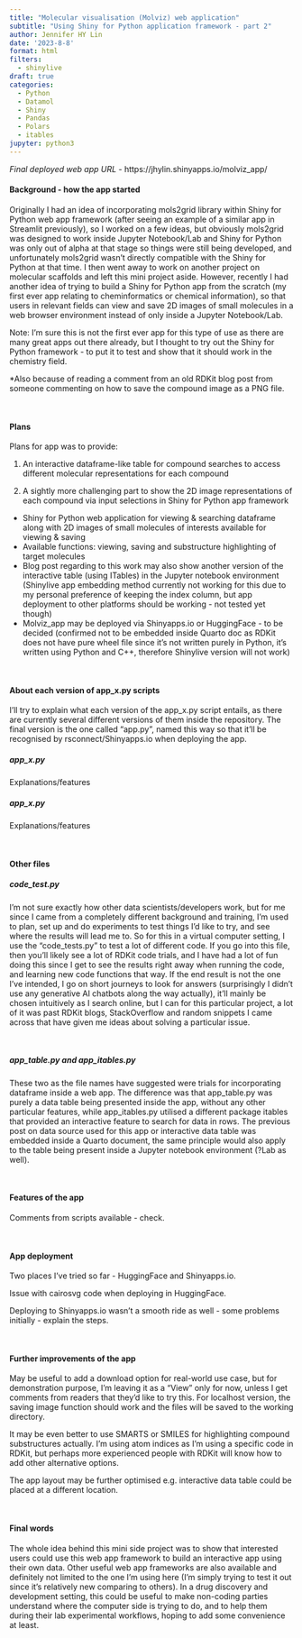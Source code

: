 ```yaml
---
title: "Molecular visualisation (Molviz) web application"
subtitle: "Using Shiny for Python application framework - part 2"
author: Jennifer HY Lin
date: '2023-8-8'
format: html
filters:
  - shinylive
draft: true
categories:
  - Python
  - Datamol
  - Shiny
  - Pandas
  - Polars
  - itables
jupyter: python3
---
```


*Final deployed web app URL* - https://jhylin.shinyapps.io/molviz_app/


#### **Background - how the app started**

Originally I had an idea of incorporating mols2grid library within Shiny for Python web app framework (after seeing an example of a similar app in Streamlit previously), so I worked on a few ideas, but obviously mols2grid was designed to work inside Jupyter Notebook/Lab and Shiny for Python was only out of alpha at that stage so things were still being developed, and unfortunately mols2grid wasn't directly compatible with the Shiny for Python at that time. I then went away to work on another project on molecular scaffolds and left this mini project aside. However, recently I had another idea of trying to build a Shiny for Python app from the scratch (my first ever app relating to cheminformatics or chemical information), so that users in relevant fields can view and save 2D images of small molecules in a web browser environment instead of only inside a Jupyter Notebook/Lab.

Note: I'm sure this is not the first ever app for this type of use as there are many great apps out there already, but I thought to try out the Shiny for Python framework - to put it to test and show that it should work in the chemistry field.

*Also because of reading a comment from an old RDKit blog post from someone commenting on how to save the compound image as a PNG file.

<br>

#### **Plans**

Plans for app was to provide:

1) An interactive dataframe-like table for compound searches to access different molecular representations for each compound 

2) A sightly more challenging part to show the 2D image representations of each compound via input selections in Shiny for Python app framework

- Shiny for Python web application for viewing & searching dataframe along with 2D images of small molecules of interests available for viewing & saving
- Available functions: viewing, saving and substructure highlighting of target molecules
- Blog post regarding to this work may also show another version of the interactive table (using ITables) in the Jupyter notebook environment (Shinylive app embedding method currently not working for this due to my personal preference of keeping the index column, but app deployment to other platforms should be working - not tested yet though)
- Molviz_app may be deployed via Shinyapps.io or HuggingFace - to be decided (confirmed not to be embedded inside Quarto doc as RDKit does not have pure wheel file since it's not written purely in Python, it's written using Python and C++, therefore Shinylive version will not work)

<br>

#### **About each version of app_x.py scripts**

I'll try to explain what each version of the app_x.py script entails, as there are currently several different versions of them inside the repository. The final version is the one called "app.py", named this way so that it'll be recognised by rsconnect/Shinyapps.io when deploying the app. 

##### **app_x.py**

Explanations/features

##### **app_x.py**

Explanations/features

<br>

#### **Other files**

##### **code_test.py**

I'm not sure exactly how other data scientists/developers work, but for me since I came from a completely different background and training, I'm used to plan, set up and do experiments to test things I'd like to try, and see where the results will lead me to. So for this in a virtual computer setting, I use the "code_tests.py" to test a lot of different code. If you go into this file, then you'll likely see a lot of RDKit code trials, and I have had a lot of fun doing this since I get to see the results right away when running the code, and learning new code functions that way. If the end result is not the one I've intended, I go on short journeys to look for answers (surprisingly I didn't use any generative AI chatbots along the way actually), it'll mainly be chosen intuitively as I search online, but I can for this particular project, a lot of it was past RDKit blogs, StackOverflow and random snippets I came across that have given me ideas about solving a particular issue.

<br>

##### **app_table.py and app_itables.py**

These two as the file names have suggested were trials for incorporating dataframe inside a web app. The difference was that app_table.py was purely a data table being presented inside the app, without any other particular features, while app_itables.py utilised a different package itables that provided an interactive feature to search for data in rows. The previous post on data source used for this app or interactive data table was embedded inside a Quarto document, the same principle would also apply to the table being present inside a Jupyter notebook environment (?Lab as well).

<br>

#### **Features of the app**

Comments from scripts available - check.

<br>

#### **App deployment**

Two places I've tried so far - HuggingFace and Shinyapps.io. 

Issue with cairosvg code when deploying in HuggingFace.

Deploying to Shinyapps.io wasn't a smooth ride as well - some problems initially - explain the steps.

<br>

#### **Further improvements of the app**

May be useful to add a download option for real-world use case, but for demonstration purpose, I'm leaving it as a "View" only for now, unless I get comments from readers that they'd like to try this. For localhost version, the saving image function should work and the files will be saved to the working directory.

It may be even better to use SMARTS or SMILES for highlighting compound substructures actually. I'm using atom indices as I'm using a specific code in RDKit, but perhaps more experienced people with RDKit will know how to add other alternative options.

The app layout may be further optimised e.g. interactive data table could be placed at a different location.

<br>

#### **Final words**

The whole idea behind this mini side project was to show that interested users could use this web app framework to build an interactive app using their own data. Other useful web app frameworks are also available and definitely not limited to the one I'm using here (I'm simply trying to test it out since it's relatively new comparing to others). In a drug discovery and development setting, this could be useful to make non-coding parties understand where the computer side is trying to do, and to help them during their lab experimental workflows, hoping to add some convenience at least.
